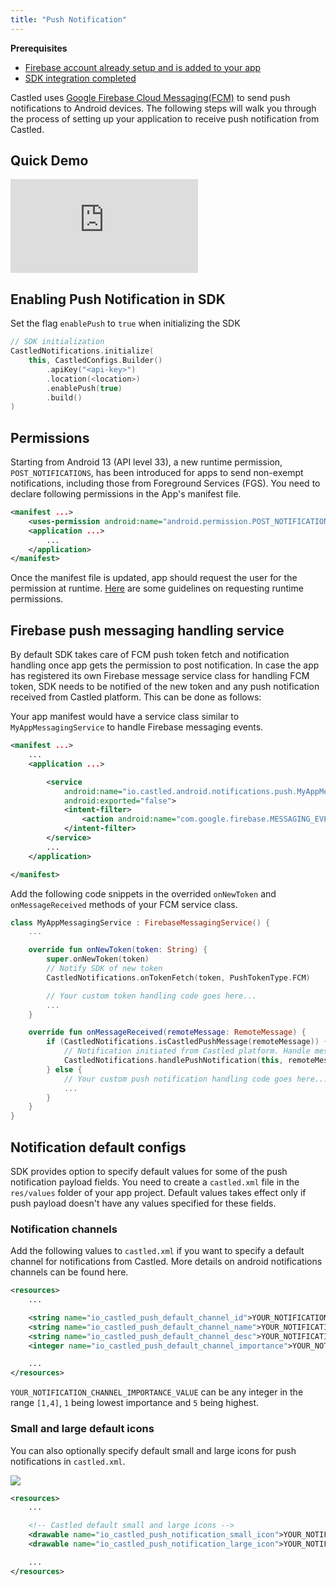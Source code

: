```yaml
---
title: "Push Notification"
---
```


<Info>

**Prerequisites**

- [Firebase account already setup and is added to your app](/developer-resources/sdk-integration/android/fcm-setup)
- [SDK integration completed](/developer-resources/sdk-integration/android/getting-started)

</Info>

Castled uses [Google Firebase Cloud Messaging(FCM)](https://firebase.google.com/docs/cloud-messaging) to send push notifications to Android devices. The following steps will walk you through the process of setting up your application
to receive push notification from Castled.

## Quick Demo

<Frame>
  <div style={{ paddingBottom: "64.98194945848375%" }}>
    <iframe
      src="https://www.loom.com/embed/1d11fbebfd58412c8be7fc3c603f80e3"
      frameborder="0"
      webkitallowfullscreen
      mozallowfullscreen
      allowfullscreen
      style={{
        position: "absolute",
        top: 0,
        left: 0,
        width: "100%",
        height: "100%",
      }}
    ></iframe>
  </div>
</Frame>

## Enabling Push Notification in SDK

Set the flag `enablePush` to `true` when initializing the SDK

```kotlin
// SDK initialization
CastledNotifications.initialize(
    this, CastledConfigs.Builder()
        .apiKey("<api-key>")
        .location(<location>)
        .enablePush(true)
        .build()
)
```

## Permissions

Starting from Android 13 (API level 33), a new runtime permission, `POST_NOTIFICATIONS`, has been introduced for apps to send non-exempt notifications, including those from Foreground Services (FGS).
You need to declare following permissions in the App's manifest file.

```xml AndroidManifest.xml
<manifest ...>
    <uses-permission android:name="android.permission.POST_NOTIFICATIONS"/>
    <application ...>
        ...
    </application>
</manifest>
```

Once the manifest file is updated, app should request the user for the permission at runtime.
[Here](https://developer.android.com/training/permissions/requesting) are some guidelines on requesting runtime permissions.

## Firebase push messaging handling service

By default SDK takes care of FCM push token fetch and notification handling once app gets the permission to post notification. In case the app has registered its own Firebase message service class for handling FCM token,
SDK needs to be notified of the new token and any push notification received from Castled platform. This can be done as follows:

Your app manifest would have a service class similar to `MyAppMessagingService` to handle Firebase messaging events.

```xml AndroidManifest.xml
<manifest ...>
    ...
    <application ...>

        <service
            android:name="io.castled.android.notifications.push.MyAppMessagingService"
            android:exported="false">
            <intent-filter>
                <action android:name="com.google.firebase.MESSAGING_EVENT" />
            </intent-filter>
        </service>
        ...
    </application>

</manifest>
```

Add the following code snippets in the overrided `onNewToken` and `onMessageReceived` methods of your FCM service class.

```kotlin MyAppMessagingService.kt
class MyAppMessagingService : FirebaseMessagingService() {
    ...

    override fun onNewToken(token: String) {
        super.onNewToken(token)
        // Notify SDK of new token
        CastledNotifications.onTokenFetch(token, PushTokenType.FCM)

        // Your custom token handling code goes here...
        ...
    }

    override fun onMessageReceived(remoteMessage: RemoteMessage) {
        if (CastledNotifications.isCastledPushMessage(remoteMessage)) {
            // Notification initiated from Castled platform. Handle message payload
            CastledNotifications.handlePushNotification(this, remoteMessage.toCastledPushMessage())
        } else {
            // Your custom push notification handling code goes here...
            ...
        }
    }
}
```

## Notification default configs

SDK provides option to specify default values for some of the push notification
payload fields. You need to create a `castled.xml` file in the `res/values`
folder of your app project. Default values takes effect only if push payload doesn't
have any values specified for these fields.

### Notification channels

Add the following values to `castled.xml` if you want to specify a default
channel for notifications from Castled. More details on android notifications
channels can be found here.

```xml castled.xml
<resources>
    ...

    <string name="io_castled_push_default_channel_id">YOUR_NOTIFICATION_CHANNEL_ID</string>
    <string name="io_castled_push_default_channel_name">YOUR_NOTIFICATION_CHANNEL_NAME</string>
    <string name="io_castled_push_default_channel_desc">YOUR_NOTIFICATION_CHANNEL_DESC</string>
    <integer name="io_castled_push_default_channel_importance">YOUR_NOTIFICATION_CHANNEL_IMPORTANCE_VALUE</integer>

    ...
</resources>
```

`YOUR_NOTIFICATION_CHANNEL_IMPORTANCE_VALUE` can be any integer in the range `[1,4]`, `1` being lowest importance and `5` being highest.

### Small and large default icons

You can also optionally specify default small and large icons for push notifications in `castled.xml`.

<Frame caption="1. small icon 2. large icon">
  <img src="/images/push-1.png" />
</Frame>

```xml castled.xml
<resources>
    ...

    <!-- Castled default small and large icons -->
    <drawable name="io_castled_push_notification_small_icon">YOUR_NOTIFICATION_SMALL_ICON</drawable>
    <drawable name="io_castled_push_notification_large_icon">YOUR_NOTIFICATION_LARGE_ICON</drawable>

    ...
</resources>
```
